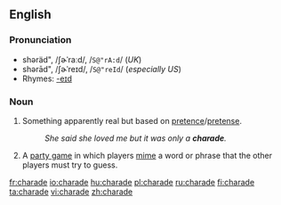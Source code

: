 ==English==

===Pronunciation===
*shəräd", /ʃɚˈraːd/, /<tt>S@"rA:d</tt>/ (''UK'')
*shərād", /ʃɚˈreɪd/, /<tt>S@"reId</tt>/ (''especially US'')
*Rhymes: [[Rhymes:English:-eɪd|-eɪd]]

===Noun===
{{en-noun}}

# Something apparently real but based on [[pretence]]/[[pretense]].
#: ''She said she loved me but it was only a '''charade'''.''
# {{i|in plural}} A [[party game]] in which players [[mime]] a word or phrase that the other players must try to guess.

[[fr:charade]]
[[io:charade]]
[[hu:charade]]
[[pl:charade]]
[[ru:charade]]
[[fi:charade]]
[[ta:charade]]
[[vi:charade]]
[[zh:charade]]